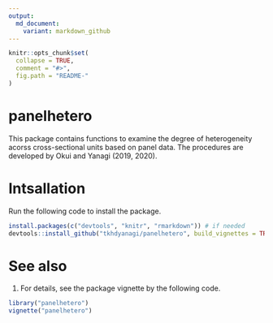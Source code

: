 ---
output:
  md_document:
    variant: markdown_github
---

<!-- README.md is generated from README.Rmd. Please edit that file -->

```{r, echo = FALSE}
knitr::opts_chunk$set(
  collapse = TRUE,
  comment = "#>",
  fig.path = "README-"
)
```

# panelhetero

This package contains functions to examine the degree of heterogeneity acorss cross-sectional units based on panel data.
The procedures are developed by Okui and Yanagi (2019, 2020).


# Intsallation

Run the following code to install the package.

```{r, eval = FALSE}
install.packages(c("devtools", "knitr", "rmarkdown")) # if needed
devtools::install_github("tkhdyanagi/panelhetero", build_vignettes = TRUE)
```

# See also

1. For details, see the package vignette by the following code.

```{r, eval = FALSE}
library("panelhetero")
vignette("panelhetero")
```

